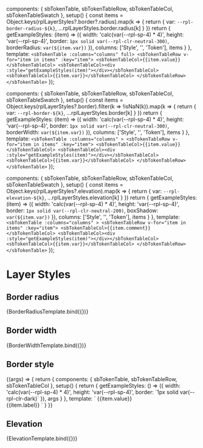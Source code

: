 
  components: { sbTokenTable, sbTokenTableRow, sbTokenTableCol, sbTokenTableSwatch },
  setup() {
    const items = Object.keys(rplLayerStyles?.border?.radius).map(k => {
      return {
        var: `--rpl-border-radius-${k}`,
        ...rplLayerStyles.border.radius[k]
      }
    })
    return {
      getExampleStyles: (item) => ({
        width: 'calc(var(--rpl-sp-4) * 4)',
        height: 'var(--rpl-sp-4)',
        border: `1px solid var(--rpl-clr-neutral-300)`,
        borderRadius: `var(${item.var})`
      }),
      columns: ['Style', '', 'Token'],
      items
    }
  },
  template: `
    <sbTokenTable :columns="columns" full>
      <sbTokenTableRow v-for="item in items" :key="item">
        <sbTokenTableCol>{{item.value}}</sbTokenTableCol>
        <sbTokenTableCol><div :style="getExampleStyles(item)"></div></sbTokenTableCol>
        <sbTokenTableCol>{{item.var}}</sbTokenTableCol>
      </sbTokenTableRow>
    </sbTokenTable>
  `
});


  components: { sbTokenTable, sbTokenTableRow, sbTokenTableCol, sbTokenTableSwatch },
  setup() {
    const items = Object.keys(rplLayerStyles?.border).filter(k => !isNaN(k)).map(k => {
      return {
        var: `--rpl-border-${k}`,
        ...rplLayerStyles.border[k]
      }
    })
    return {
      getExampleStyles: (item) => ({
        width: 'calc(var(--rpl-sp-4) * 4)',
        height: 'var(--rpl-sp-4)',
        border: `1px solid var(--rpl-clr-neutral-300)`,
        borderWidth: `var(${item.var})`
      }),
      columns: ['Style', '', 'Token'],
      items
    }
  },
  template: `
    <sbTokenTable :columns="columns" >
      <sbTokenTableRow v-for="item in items" :key="item">
        <sbTokenTableCol>{{item.value}}</sbTokenTableCol>
        <sbTokenTableCol><div :style="getExampleStyles(item)"></div></sbTokenTableCol>
        <sbTokenTableCol>{{item.var}}</sbTokenTableCol>
      </sbTokenTableRow>
    </sbTokenTable>
  `
});


  components: { sbTokenTable, sbTokenTableRow, sbTokenTableCol, sbTokenTableSwatch },
  setup() {
    const items = Object.keys(rplLayerStyles?.elevation).map(k => {
      return {
        var: `--rpl-elevation-${k}`,
        ...rplLayerStyles.elevation[k]
      }
    })
    return {
      getExampleStyles: (item) => ({
        width: 'calc(var(--rpl-sp-4) * 4)',
        height: 'var(--rpl-sp-4)',
        border: `1px solid var(--rpl-clr-neutral-200)`,
        boxShadow: `var(${item.var})`
      }),
      columns: ['Style', '', 'Token'],
      items
    }
  },
  template: `
    <sbTokenTable :columns="columns" >
      <sbTokenTableRow v-for="item in items" :key="item">
        <sbTokenTableCol>{{item.comment}}</sbTokenTableCol>
        <sbTokenTableCol><div :style="getExampleStyles(item)"></div></sbTokenTableCol>
        <sbTokenTableCol>{{item.var}}</sbTokenTableCol>
      </sbTokenTableRow>
    </sbTokenTable>
  `
});

# Layer Styles

<Meta title='Base Styles/Layer styles' />

## Border radius

<Canvas>
  <Story name="Border radius" parameters={{
    design: {
      type: 'figma',
      url: 'https://www.figma.com/file/jtsOPNk1k4cWnumzkZgclD/Ripple-2.0-PoC?node-id=1992%3A114282',
    }
  }}>
    {BorderRadiusTemplate.bind({})}
  </Story>
</Canvas>

## Border width

<Canvas>
  <Story name="Border width" parameters={{
    design: {
      type: 'figma',
      url: 'https://www.figma.com/file/jtsOPNk1k4cWnumzkZgclD/Ripple-2.0-PoC?node-id=2341%3A119790',
    }
  }}>
    {BorderWidthTemplate.bind({})}
  </Story>
</Canvas>

## Border style

<Canvas>
  <Story
    name="Border style"
    args={{
      columns: ['Style', '', 'Token'],
      items: [
        {
          value: 'Solid',
          label: '--rpl-border-solid'
        }
      ]
    }}
  >
    {(args) => {
      return {
        components: { sbTokenTable, sbTokenTableRow, sbTokenTableCol },
        setup() {
          return {
            getExampleStyles: () => ({
              width: 'calc(var(--rpl-sp-4) * 4)',
              height: 'var(--rpl-sp-4)',
              border: `1px solid var(--rpl-clr-dark)`
            }),
            args
          }
        },
        template: `
    <sbTokenTable :columns="args.columns" >
      <sbTokenTableRow v-for="item in args.items" :key="item">
        <sbTokenTableCol>{{item.value}}</sbTokenTableCol>
        <sbTokenTableCol><div :style="getExampleStyles()"></div></sbTokenTableCol>
        <sbTokenTableCol>{{item.label}}</sbTokenTableCol>
      </sbTokenTableRow>
    </sbTokenTable>
        `
      }
    }}
  </Story>
</Canvas>

## Elevation

<Canvas>
  <Story name="Elevation" parameters={{
    design: {
      type: 'figma',
      url: 'https://www.figma.com/file/jtsOPNk1k4cWnumzkZgclD/Ripple-2.0-PoC?node-id=1992%3A114379',
    }
  }}>
    {ElevationTemplate.bind({})}
  </Story>
</Canvas>
